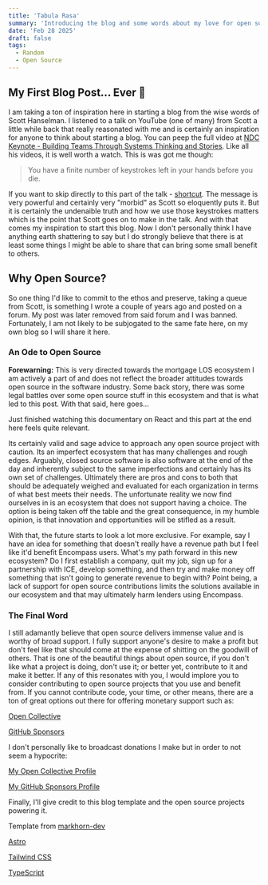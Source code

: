 ```yaml
---
title: 'Tabula Rasa'
summary: 'Introducing the blog and some words about my love for open source.'
date: 'Feb 28 2025'
draft: false
tags:
  - Random
  - Open Source
---
```



## My First Blog Post... Ever 🎉

I am taking a ton of inspiration here in starting a blog from the wise words of Scott Hanselman. I listened to a talk on YouTube (one of many) from Scott a little while back that really reasonated with me and is certainly an inspiration for anyone to think about starting a blog. You can peep the full video at [NDC Keynote - Building Teams Through Systems Thinking and Stories](https://www.youtube.com/watch?v=VFIw0LlULyc). Like all his videos, it is well worth a watch. This is was got me though:

> You have a finite number of keystrokes left in your hands before you die.

If you want to skip directly to this part of the talk - [shortcut](https://www.youtube.com/live/VFIw0LlULyc?si=dcJ_Jpmsfvmcf34y&t=1555). The message is very powerful and certainly very "morbid" as Scott so eloquently puts it. But it is certainly the undenaible truth and how we use those keystrokes matters which is the point that Scott goes on to make in the talk. And with that comes my inspiration to start this blog. Now I don't personally think I have anything earth shattering to say but I do strongly believe that there is at least some things I might be able to share that can bring some small benefit to others.

## Why Open Source?

So one thing I'd like to commit to the ethos and preserve, taking a queue from Scott, is something I wrote a couple of years ago and posted on a forum. My post was later removed from said forum and I was banned. Fortunately, I am not likely to be subjogated to the same fate here, on my own blog so I will share it here.

### An Ode to Open Source

**Forewarning:** This is very directed towards the mortgage LOS ecosystem I am actively a part of and does not reflect the broader attitudes towards open source in the software industry. Some back story, there was some legal battles over some open source stuff in this ecosystem and that is what led to this post. With that said, here goes...

Just finished watching this documentary on React and this part at the end here feels quite relevant.

<YouTube id='8pDqJVdNa44' />

Its certainly valid and sage advice to approach any open source project with caution. Its an imperfect ecosystem that has many challenges and rough edges. Arguably, closed source software is also software at the end of the day and inherently subject to the same imperfections and certainly has its own set of challenges. Ultimately there are pros and cons to both that should be adequately weighed and evaluated for each organization in terms of what best meets their needs. The unfortunate reality we now find ourselves in is an ecosystem that does not support having a choice. The option is being taken off the table and the great consequence, in my humble opinion, is that innovation and opportunities will be stifled as a result.

With that, the future starts to look a lot more exclusive. For example, say I have an idea for something that doesn't really have a revenue path but I feel like it'd benefit Encompass users. What's my path forward in this new ecosystem? Do I first establish a company, quit my job, sign up for a partnership with ICE, develop something, and then try and make money off something that isn't going to generate revenue to begin with? Point being, a lack of support for open source contributions limits the solutions available in our ecosystem and that may ultimately harm lenders using Encompass.

### The Final Word

I still adamantly believe that open source delivers immense value and is worthy of broad support. I fully support anyone's desire to make a profit but don't feel like that should come at the expense of shitting on the goodwill of others. That is one of the beautiful things about open source, if you don't like what a project is doing, don't use it; or better yet, contribute to it and make it better. If any of this resonates with you, I would implore you to consider contributing to open source projects that you use and benefit from. If you cannot contribute code, your time, or other means, there are a ton of great options out there for offering monetary support such as:

[Open Collective](https://opencollective.com/)

[GitHub Sponsors](https://github.com/sponsors)

I don't personally like to broadcast donations I make but in order to not seem a hypocrite:

[My Open Collective Profile](https://opencollective.com/cliff-johnson)

[My GitHub Sponsors Profile](https://github.com/dex2dot0?tab=sponsoring)

Finally, I'll give credit to this blog template and the open source projects powering it.

Template from [markhorn-dev](https://github.com/markhorn-dev/astro-sphere)

[Astro](https://astro.build)

[Tailwind CSS](https://tailwindcss.com)

[TypeScript](https://www.typescriptlang.org)

